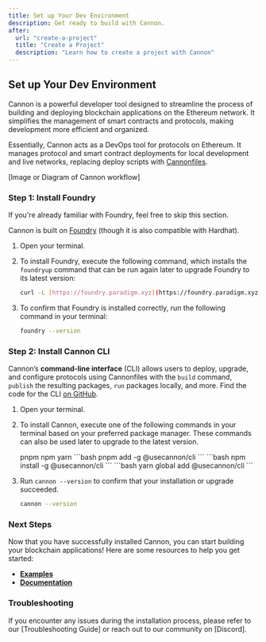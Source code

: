 ```yaml
---
title: Set up Your Dev Environment
description: Get ready to build with Cannon.
after:
  url: "create-a-project"
  title: "Create a Project"
  description: "Learn how to create a project with Cannon"
---
```


## Set up Your Dev Environment

Cannon is a powerful developer tool designed to streamline the process of building and deploying blockchain applications on the Ethereum network. It simplifies the management of smart contracts and protocols, making development more efficient and organized. 

Essentially, Cannon acts as a DevOps tool for protocols on Ethereum. It manages protocol and smart contract deployments for local development and live networks, replacing deploy scripts with [Cannonfiles](https://usecannon.com/learn/cannonfile).

[Image or Diagram of Cannon workflow]

### Step 1: Install Foundry

<Alert variant="info">
  <AlertTitle className="mb-0">If you're already familiar with Foundry, feel free to skip this section.</AlertTitle>
</Alert>

Cannon is built on [Foundry](https://book.getfoundry.sh/) (though it is also compatible with Hardhat).

1. Open your terminal.
2. To install Foundry, execute the following command, which installs the `foundryup` command that can be run again later to upgrade Foundry to its latest version:

   ```bash
   curl -L [https://foundry.paradigm.xyz](https://foundry.paradigm.xyz) | bash
   ```

3. To confirm that Foundry is installed correctly, run the following command in your terminal:

   ```bash
   foundry --version
   ```

### Step 2: Install Cannon CLI

Cannon’s **command-line interface** (CLI) allows users to deploy, upgrade, and configure protocols using Cannonfiles with the `build` command, `publish` the resulting packages, `run` packages locally, and more. Find the code for the CLI [on GitHub](https://github.com/usecannon/cannon/tree/main/packages/cli).

1. Open your terminal.
2. To install Cannon, execute one of the following commands in your terminal based on your preferred package manager. These commands can also be used later to upgrade to the latest version.

   <Tabs defaultValue="pnpm" className="mt-4">
     <TabsList>
       <TabsTrigger value="pnpm" className="w-full">
         <span>pnpm</span>
       </TabsTrigger>
       <TabsTrigger value="npm" className="w-full">
         <span>npm</span>
       </TabsTrigger>
       <TabsTrigger value="yarn" className="w-full">
         <span>yarn</span>
       </TabsTrigger>
     </TabsList>
   <TabsContent value="pnpm">
     ```bash
     pnpm add -g @usecannon/cli
     ```
   </TabsContent>
   <TabsContent value="npm">
     ```bash
     npm install -g @usecannon/cli
     ```
   </TabsContent>
   <TabsContent value="yarn">
     ```bash
     yarn global add @usecannon/cli
     ```
   </TabsContent>
   </Tabs>

3. Run `cannon --version` to confirm that your installation or upgrade succeeded.

   ```bash
   cannon --version
   ```

### Next Steps

Now that you have successfully installed Cannon, you can start building your blockchain applications! Here are some resources to help you get started:

* [**Examples**](https://github.com/usecannon/cannon/tree/dev/examples)
* [**Documentation**](https://usecannon.com/learn/cannonfile)

### Troubleshooting

If you encounter any issues during the installation process, please refer to our [Troubleshooting Guide] or reach out to our community on [Discord].
